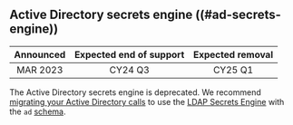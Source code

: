 ## Active Directory secrets engine ((#ad-secrets-engine))

| Announced | Expected end of support | Expected removal |
| :-------: | :---------------------: | :--------------: |
| MAR 2023  | CY24 Q3                 | CY25 Q1

The Active Directory secrets engine is deprecated. We recommend
[migrating your Active Directory calls](/vault/docs/secrets/ad/migration-guide)
to use the [LDAP Secrets Engine](/vault/docs/secrets/ldap) with the `ad`
[schema](/vault/api-docs/secret/ldap#schema).
